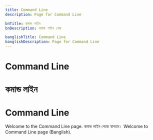 ```yaml
---
title: Command Line
description: Page for Command Line

bnTitle: কমান্ড লাইন
bnDescription: কমান্ড লাইন পেজ

banglishTitle: Command Line
banglishDescription: Page for Command Line
---
```


# <I18nEnglish>Command Line</I18nEnglish>
# <I18nBangla>কমান্ড লাইন</I18nBangla>
# <I18nBanglish>Command Line</I18nBanglish>

<I18nEnglish>
Welcome to the Command Line page.
</I18nEnglish>

<I18nBangla>
কমান্ড লাইন পেজে স্বাগতম।
</I18nBangla>

<I18nBanglish>
Welcome to Command Line page (Banglish).
</I18nBanglish>
